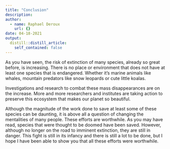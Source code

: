 ```yaml
---
title: "Conclusion"
description: 
author:
  - name: Raphael Deroux
    url: {}
date: 04-18-2021
output:
  distill::distill_article:
    self_contained: false
---
```


As you have seen, the risk of extinction of many species, already so great before, is increasing. There is no place or environment that does not have at least one species that is endangered. Whether it's marine animals like whales, mountain predators like snow leopards or cute little koalas.

Investigations and research to combat these mass disappearances are on the increase. More and more researchers and institutes are taking action to preserve this ecosystem that makes our planet so beautiful.

Although the magnitude of the work done to save at least some of these species can be daunting, it is above all a question of changing the mentalities of many people.
These efforts are worthwhile. As you may have read, species that were thought to be doomed have been saved. However, although no longer on the road to imminent extinction, they are still in danger. This fight is still in its infancy and there is still a lot to be done, but I hope I have been able to show you that all these efforts were worthwhile.


